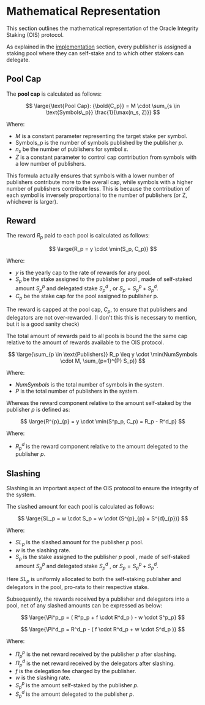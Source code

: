 # Mathematical Representation

This section outlines the mathematical representation of the Oracle Integrity Staking (OIS) protocol. 

As explained in the [implementation](./implementation.mdx) section, every publisher is assigned a staking pool where they can self-stake and to which other stakers can delegate. 

## Pool Cap

The **pool cap** is calculated as follows:


$$
\large{\text{Pool Cap}: {\bold{C_p}} = M \cdot \sum_{s \in \text{Symbols\_p}} \frac{1}{\max(n_s, Z)}}
$$

Where:

- $M$ is a constant parameter representing the target stake per symbol.
- $\text{Symbols\_p}$ is the number of symbols published by the publisher $p$.
- $n_s$ be the number of publishers for symbol $s$.
- $Z$ is a constant parameter to control cap contribution from symbols with a low number of publishers.

This formula actually ensures that symbols with a lower number of publishers contribute more to the overall cap, while symbols with a higher number of publishers contribute less. This is because the contribution of each symbol is inversely proportional to the number of publishers (or Z, whichever is larger).


## Reward

The reward $R_p$ paid to each pool is calculated as follows:

$$
\large{R_p = y \cdot \min(S_p, C_p)}
$$

Where:

- $y$ is the yearly cap to the rate of rewards for any pool.
- $S_p$ be the stake assigned to the publisher p pool , made of self-staked amount $S^{p}_{p}$ and delegated stake $S^{d}_{p}$ , or $S_{p} = S^{p}_{p} + S^{d}_{p}$.
- $C_p$ be the stake cap for the pool assigned to publisher p.

The reward is capped at the pool cap, $C_p$, to ensure that publishers and delegators are not over-rewarded. (I don't this this is necessary to mention, but it is a good sanity check)


The total amount of rewards paid to all pools is bound the the same cap relative to the amount of rewards available to the OIS protocol.

$$
\large{\sum_{p \in \text{Publishers}} R_p \leq y \cdot \min(NumSymbols \cdot M, \sum_{p=1}^{P} S_p)}
$$

Where: 

- $NumSymbols$ is the total number of symbols in the system.
- $P$ is the total number of publishers in the system.


Whereas the reward component relative to the amount self-staked by the publisher $p$ is defined as:

$$
\large{R^{p}_{p} = y \cdot \min(S^p_p, C_p) = R_p - R^d_p}
$$

Where:

- $R^d_p$ is the reward component relative to the amount delegated to the publisher $p$.


## Slashing

Slashing is an important aspect of the OIS protocol to ensure the integrity of the system. 

The slashed amount for each pool is calculated as follows:

$$
\large{SL_p = w \cdot S_p = w \cdot (S^{p}_{p} + S^{d}_{p})}
$$

Where:

- $SL_p$ is the slashed amount for the publisher $p$ pool.
- $w$ is the slashing rate.
- $S_p$ is the stake assigned to the publisher $p$ pool , made of self-staked amount $S^{p}_{p}$ and delegated stake $S^{d}_{p}$ , or $S_{p} = S^{p}_{p} + S^{d}_{p}$.

Here $SL_p$ is uniformly allocated to both the self-staking publisher and delegators in the pool, pro-rata to their respective stake.




Subsequently, the rewards received  by a publisher and delegators into a pool, net of any slashed amounts can be expressed as below:

$$
\large{\Pi^p_p = ( R^p_p + f \cdot R^d_p ) - w \cdot S^p_p}
$$

$$
\large{\Pi^d_p = R^d_p - ( f \cdot R^d_p + w \cdot S^d_p )}
$$

Where: 

- $\Pi^p_p$ is the net reward received by the publisher $p$ after slashing.
- $\Pi^d_p$ is the net reward received by the delegators after slashing.
- $f$ is the delegation fee charged by the publisher.
- $w$ is the slashing rate.
- $S^p_p$ is the amount self-staked by the publisher $p$.
- $S^d_p$ is the amount delegated to the publisher $p$.
